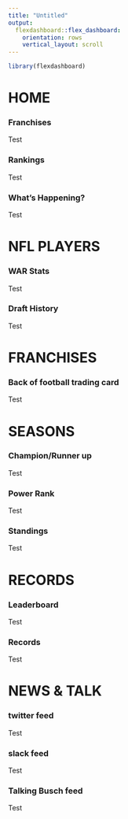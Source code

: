 ```yaml
---
title: "Untitled"
output: 
  flexdashboard::flex_dashboard:
    orientation: rows
    vertical_layout: scroll
---
```


```r
library(flexdashboard)
```


HOME
=====================================

### Franchises
Test

### Rankings
Test

### What's Happening?
Test


NFL PLAYERS
===================================== 

### WAR Stats
Test

### Draft History
Test

FRANCHISES
===================================== 

### Back of football trading card
Test

SEASONS
===================================== 

### Champion/Runner up
Test

### Power Rank
Test

### Standings
Test


RECORDS
===================================== 

### Leaderboard
Test

### Records
Test


NEWS & TALK
===================================== 

### twitter feed
Test

### slack feed
Test

### Talking Busch feed
Test
